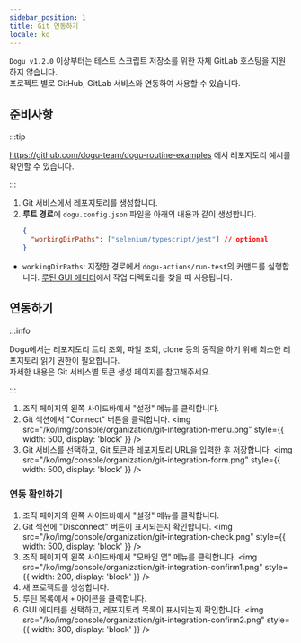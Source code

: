 ```yaml
---
sidebar_position: 1
title: Git 연동하기
locale: ko
---
```


`Dogu v1.2.0` 이상부터는 테스트 스크립트 저장소를 위한 자체 GitLab 호스팅을 지원하지 않습니다.  
프로젝트 별로 GitHub, GitLab 서비스와 연동하여 사용할 수 있습니다.

## 준비사항

:::tip

https://github.com/dogu-team/dogu-routine-examples 에서 레포지토리 예시를 확인할 수 있습니다.

:::

1. Git 서비스에서 레포지토리를 생성합니다.
2. **루트 경로**에 `dogu.config.json` 파일을 아래의 내용과 같이 생성합니다.
   ```json
   {
     "workingDirPaths": ["selenium/typescript/jest"] // optional
   }
   ```

- `workingDirPaths`: 지정한 경로에서 `dogu-actions/run-test`의 커맨드를 실행합니다. [루틴 GUI 에디터](/routine/routines/editor)에서 작업 디렉토리를 찾을 때 사용됩니다.

## 연동하기

:::info

Dogu에서는 레포지토리 트리 조회, 파일 조회, clone 등의 동작을 하기 위해 최소한 레포지토리 읽기 권한이 필요합니다.  
자세한 내용은 Git 서비스별 토큰 생성 페이지를 참고해주세요.

:::

1. 조직 페이지의 왼쪽 사이드바에서 "설정" 메뉴를 클릭합니다.
2. Git 섹션에서 "Connect" 버튼을 클릭합니다.
   <img
     src="/ko/img/console/organization/git-integration-menu.png"
     style={{ width: 500, display: 'block' }}
   />
3. Git 서비스를 선택하고, Git 토큰과 레포지토리 URL을 입력한 후 저장합니다.
    <img
      src="/ko/img/console/organization/git-integration-form.png"
      style={{ width: 500, display: 'block' }}
    />

### 연동 확인하기

1. 조직 페이지의 왼쪽 사이드바에서 "설정" 메뉴를 클릭합니다.
2. Git 섹션에 "Disconnect" 버튼이 표시되는지 확인합니다.
   <img
     src="/ko/img/console/organization/git-integration-check.png"
     style={{ width: 500, display: 'block' }}
   />
3. 조직 페이지의 왼쪽 사이드바에서 "모바일 앱" 메뉴를 클릭합니다.
    <img
      src="/ko/img/console/organization/git-integration-confirm1.png"
      style={{ width: 200, display: 'block' }}
    />
4. 새 프로젝트를 생성합니다.
5. 루틴 목록에서 `+` 아이콘을 클릭합니다.
6. GUI 에디터를 선택하고, 레포지토리 목록이 표시되는지 확인합니다.
    <img
      src="/ko/img/console/organization/git-integration-confirm2.png"
      style={{ width: 300, display: 'block' }}
    />
